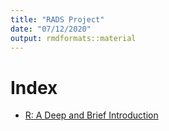 ```yaml
---
title: "RADS Project"
date: "07/12/2020"
output: rmdformats::material
---
```


# Index

* [R: A Deep and Brief Introduction](./Brief-and-Deep-Introduction.html)
